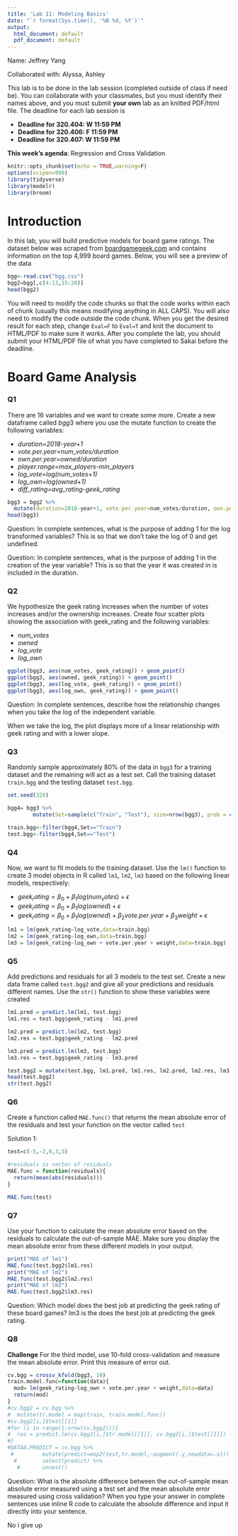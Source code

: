 ---
title: 'Lab 11: Modeling Basics'
date: "`r format(Sys.time(), '%B %d, %Y')`"
output:
  html_document: default
  pdf_document: default
---

Name:  Jeffrey Yang


Collaborated with:  Alyssa, Ashley


This lab is to be done in the lab session (completed outside of class if need be). You can collaborate with your classmates, but you must identify their names above, and you must submit **your own** lab as an knitted PDF/html file. The deadline for each lab session is

- **Deadline for 320.404: W 11:59 PM**
- **Deadline for 320.406: F 11:59 PM**
- **Deadline for 320.407: W 11:59 PM**


**This week's agenda**: Regression and Cross Validation

```{r setup, include=FALSE}
knitr::opts_chunk$set(echo = TRUE,warning=F)
options(scipen=999)
library(tidyverse)
library(modelr)
library(broom)
```

# Introduction

In this lab, you will build predictive models for board game ratings. The dataset below was scraped from [boardgamegeek.com](www.boardgamegeek.com) and contains information on the top 4,999 board games. Below, you will see a preview of the data

```{r}
bgg<-read.csv("bgg.csv")
bgg2=bgg[,c(4:13,15:20)]
head(bgg2)
```

You will need to modify the code chunks so that the code works within each of chunk (usually this means modifying anything in ALL CAPS). You will also need to modify the code outside the code chunk. When you get the desired result for each step, change `Eval=F` to `Eval=T` and knit the document to HTML/PDF to make sure it works. After you complete the lab, you should submit your HTML/PDF file of what you have completed to Sakai before the deadline.

# Board Game Analysis

### Q1

There are 16 variables and we want to create some more. Create a new dataframe called $bgg3$ where you use the mutate function to create the following variables:

- *duration=2018-year+1*
- *vote.per.year=num_votes/duration*
- *own.per.year=owned/duration*
- *player.range=max_players-min_players*
- *log_vote=log(num_votes+1)*
- *log_own=log(owned+1)*
- *diff_rating=avg_rating-geek_rating*

```{r}
bgg3 = bgg2 %>% 
  mutate(duration=2018-year+1, vote.per.year=num_votes/duration, own.per.year=owned/duration, player.range=max_players-min_players, log_vote=log(num_votes+1), log_own=log(owned+1), diff_rating=avg_rating-geek_rating)
head(bgg3)
```

Question: In complete sentences, what is the purpose of adding 1 for the log transformed variables?
This is so that we don't take the log of 0 and get undefined.

Question: In complete sentences, what is the purpose of adding 1 in the creation of the year variable?
This is so that the year it was created in is included in the duration. 


### Q2

We hypothesize the geek rating increases when the number of votes increases and/or the ownership increases. Create four scatter plots showing the association with geek_rating and the following variables:

- *num_votes*
- *owned*
- *log_vote*
- *log_own*


```{r}
ggplot(bgg3, aes(num_votes, geek_rating)) + geom_point()
ggplot(bgg3, aes(owned, geek_rating)) + geom_point()
ggplot(bgg3, aes(log_vote, geek_rating)) + geom_point()
ggplot(bgg3, aes(log_own, geek_rating)) + geom_point()

```

Question: In complete sentences, describe how the relationship changes when you take the log of the independent variable.

When we take the log, the plot displays more of a linear relationship with geek rating and with a lower slope.

### Q3

Randomly sample approximately 80\% of the data in `bgg3` for a training dataset and the remaining will act as a test set. Call the training dataset `train.bgg` and the testing dataset `test.bgg`.

```{r}
set.seed(320)

bgg4= bgg3 %>%
        mutate(Set=sample(c("Train", "Test"), size=nrow(bgg3), prob = c(.8, .2), replace = T))

train.bgg<-filter(bgg4,Set=="Train")
test.bgg<-filter(bgg4,Set=="Test")
```



### Q4

Now, we want to fit models to the training dataset. Use the `lm()` function to create 3 model objects in R called `lm1`, `lm2`, `lm3` based on the following linear models, respectively:

- $geek_rating=\beta_0+\beta_1 log(num_votes)+\epsilon$
- $geek_rating=\beta_0+\beta_1 log(owned)+\epsilon$
- $geek_rating=\beta_0+\beta_1 log(owned)+ \beta_2 vote.per.year+ \beta_3 weight + \epsilon$

```{r}
lm1 = lm(geek_rating~log_vote,data=train.bgg)
lm2 = lm(geek_rating~log_own,data=train.bgg)
lm3 = lm(geek_rating~log_own + vote.per.year + weight,data=train.bgg)
```

### Q5

Add predictions and residuals for all 3 models to the test set. Create a new data frame called `test.bgg2` and give all your predictions and residuals different names. Use the `str()` function to show these variables were created


```{r}
lm1.pred = predict.lm(lm1, test.bgg)
lm1.res = test.bgg$geek_rating - lm1.pred

lm2.pred = predict.lm(lm2, test.bgg)
lm2.res = test.bgg$geek_rating - lm2.pred

lm3.pred = predict.lm(lm3, test.bgg)
lm3.res = test.bgg$geek_rating - lm3.pred

test.bgg2 = mutate(test.bgg, lm1.pred, lm1.res, lm2.pred, lm2.res, lm3.pred, lm3.res)
head(test.bgg2)
str(test.bgg2)
```


### Q6

Create a function called `MAE.func()` that returns the mean absolute error of the residuals and test your function on the vector called `test`

Solution 1:
```{r}
test=c(-5,-2,0,3,5)

#residuals is vector of residuals
MAE.func = function(residuals){
  return(mean(abs(residuals)))
}

MAE.func(test)
```

### Q7

Use your function to calculate the mean absolute error based on the residuals to calculate the out-of-sample MAE. Make sure you display the mean absolute error from these different models in your output.

```{r}
print("MAE of lm1")
MAE.func(test.bgg2$lm1.res)
print("MAE of lm2")
MAE.func(test.bgg2$lm2.res)
print("MAE of lm3")
MAE.func(test.bgg2$lm3.res)
```

Question: Which model does the best job at predicting the geek rating of these board games?
lm3 is the does the best job at predicting the geek rating.

### Q8

**Challenge** For the third model, use 10-fold cross-validation and measure the mean absolute error. Print this measure of error out.

```{r,eval=F}
cv.bgg = crossv_kfold(bgg3, 10)
train.model.func=function(data){
  mod= lm(geek_rating~log_own + vote.per.year + weight,data=data)
  return(mod)
}
#cv.bgg2 = cv.bgg %>% 
#  mutate(tr.model = map(train, train.model.func))
#cv.bgg2[i,]$test[[1]]
#for (i in range(1:nrow(cv.bgg2))){
#  res = predict.lm(cv.bgg2[i,]$tr.model[[1]], cv.bgg2[i,]$test[[1]]) - 
#}
#DATA4.PREDICT = cv.bgg %>% 
 #         mutate(predict=map2(test,tr.model,~augment(.y,newdata=.x))) %>%
  #        select(predict) %>%
   #       unnest()

```

Question: What is the absolute difference between the out-of-sample mean absolute error measured using a test set and the mean absolute error measured using cross validation? When you type your answer in complete sentences use inline R code to calculate the absolute difference and input it directly into your sentence.

No i give up



